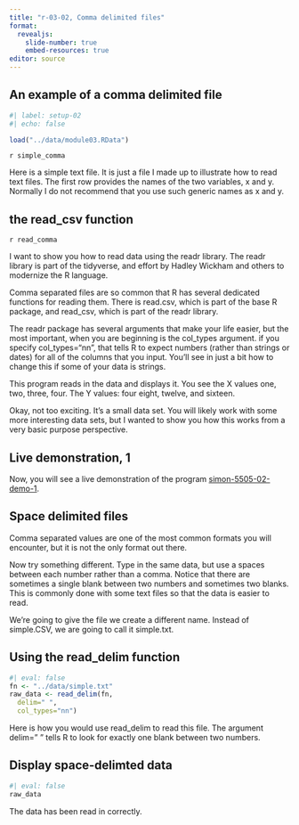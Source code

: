 ```yaml
---
title: "r-03-02, Comma delimited files"
format: 
  revealjs:
    slide-number: true
    embed-resources: true
editor: source
---
```


## An example of a comma delimited file

```r
#| label: setup-02
#| echo: false

load("../data/module03.RData")
```

`r simple_comma`

::: notes

Here is a simple text file. It is just a file I made up to illustrate how to read text files. The first row provides the names of the two variables, x and y. Normally I do not recommend that you use such generic names as x and y.

:::

## the read_csv function 

`r read_comma`

::: notes

I want to show you how to read data using the readr library. The readr library is part of the tidyverse, and effort by Hadley Wickham and others to modernize the R language. 

Comma separated files are so common that R has several dedicated functions for reading them. There is read.csv, which is part of the base R package, and read_csv, which is part of the readr library.

The readr package has several arguments that make your life easier, but the most important, when you are beginning is the col_types argument. if you specify col_types="nn", that tells R to expect numbers (rather than strings or dates) for all of the columns that you input. You'll see in just a bit how to change this if some of your data is strings.

This program reads in the data and displays it. You see the X values one, two, three, four. The Y values: four eight, twelve, and sixteen.

Okay, not too exciting. It's a small data set. You will likely work with some more interesting data sets, but I wanted to show you how this works from a very basic purpose perspective. 

:::

## Live demonstration, 1

Now, you will see a live demonstration of the program [simon-5505-02-demo-1][ref21].

[ref21]: https://github.com/pmean/classes/blob/master/introduction-to-r/03/src/simon-5505-03-demo-1.qmd

## Space delimited files

::: notes

Comma separated values are one of the most common formats you will encounter, but it is not the only format out there.

Now try something different. Type in the same data, but use a spaces between each number rather than a comma. Notice that there are sometimes a single blank between two numbers and sometimes two blanks. This is commonly done with some text files so that the data is easier to read.

We're going to give the file we create a different name. Instead of simple.CSV, we are going to call it simple.txt.

:::

## Using the read_delim function

```r
#| eval: false
fn <- "../data/simple.txt"
raw_data <- read_delim(fn, 
  delim=" ",
  col_types="nn")
```

::: notes

Here is how you would use read_delim to read this file. The argument delim=" " tells R to look for exactly one blank between two numbers.

:::

## Display space-delimted data

```r
#| eval: false
raw_data
```

::: notes

The data has been read in correctly.

:::

